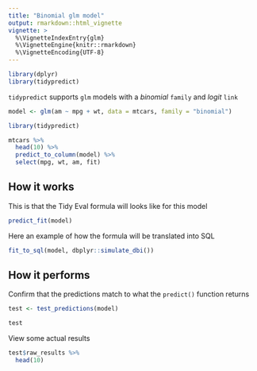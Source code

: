 ```yaml
---
title: "Binomial glm model"
output: rmarkdown::html_vignette
vignette: >
  %\VignetteIndexEntry{glm}
  %\VignetteEngine{knitr::rmarkdown}
  %\VignetteEncoding{UTF-8}
---
```


```r
library(dplyr)
library(tidypredict)
```

`tidypredict` supports `glm` models with a *binomial* `family` and *logit* `link`
```r

model <- glm(am ~ mpg + wt, data = mtcars, family = "binomial")
```



```r
library(tidypredict)

mtcars %>%
  head(10) %>%
  predict_to_column(model) %>%
  select(mpg, wt, am, fit)
```

## How it works

This is that the Tidy Eval formula will looks like for this model 
```r
predict_fit(model)
```

Here an example of how the formula will be translated into SQL
```r
fit_to_sql(model, dbplyr::simulate_dbi())
```
## How it performs

Confirm that the predictions match to what the `predict()` function returns

```r
test <- test_predictions(model)

test
```

View some actual results
```r
test$raw_results %>%
  head(10)
```

